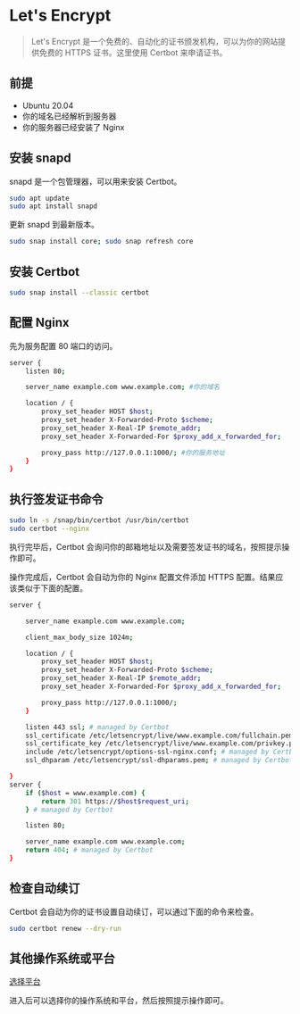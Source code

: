 # Let's Encrypt

> Let's Encrypt 是一个免费的、自动化的证书颁发机构，可以为你的网站提供免费的 HTTPS 证书。这里使用 Certbot 来申请证书。

## 前提

- Ubuntu 20.04
- 你的域名已经解析到服务器
- 你的服务器已经安装了 Nginx

## 安装 snapd

snapd 是一个包管理器，可以用来安装 Certbot。

```bash
sudo apt update
sudo apt install snapd
```

更新 snapd 到最新版本。

```bash
sudo snap install core; sudo snap refresh core
```

## 安装 Certbot

```bash
sudo snap install --classic certbot
```

## 配置 Nginx

先为服务配置 80 端口的访问。

```bash
server {
    listen 80;

    server_name example.com www.example.com; #你的域名

    location / {
        proxy_set_header HOST $host;
        proxy_set_header X-Forwarded-Proto $scheme;
        proxy_set_header X-Real-IP $remote_addr;
        proxy_set_header X-Forwarded-For $proxy_add_x_forwarded_for;

        proxy_pass http://127.0.0.1:1000/; #你的服务地址
    }
}
```

## 执行签发证书命令

```bash
sudo ln -s /snap/bin/certbot /usr/bin/certbot
sudo certbot --nginx
```
执行完毕后，Certbot 会询问你的邮箱地址以及需要签发证书的域名，按照提示操作即可。

操作完成后，Certbot 会自动为你的 Nginx 配置文件添加 HTTPS 配置。结果应该类似于下面的配置。

```bash
server {

    server_name example.com www.example.com;

    client_max_body_size 1024m;

    location / {
        proxy_set_header HOST $host;
        proxy_set_header X-Forwarded-Proto $scheme;
        proxy_set_header X-Real-IP $remote_addr;
        proxy_set_header X-Forwarded-For $proxy_add_x_forwarded_for;

        proxy_pass http://127.0.0.1:1000/;
    }

    listen 443 ssl; # managed by Certbot
    ssl_certificate /etc/letsencrypt/live/www.example.com/fullchain.pem; # managed by Certbot
    ssl_certificate_key /etc/letsencrypt/live/www.example.com/privkey.pem; # managed by Certbot
    include /etc/letsencrypt/options-ssl-nginx.conf; # managed by Certbot
    ssl_dhparam /etc/letsencrypt/ssl-dhparams.pem; # managed by Certbot

}
server {
    if ($host = www.example.com) {
        return 301 https://$host$request_uri;
    } # managed by Certbot

    listen 80;

    server_name example.com www.example.com;
    return 404; # managed by Certbot
}
```

## 检查自动续订

Certbot 会自动为你的证书设置自动续订，可以通过下面的命令来检查。

```bash
sudo certbot renew --dry-run
```

## 其他操作系统或平台

[选择平台](https://certbot.eff.org/instructions)

进入后可以选择你的操作系统和平台，然后按照提示操作即可。
